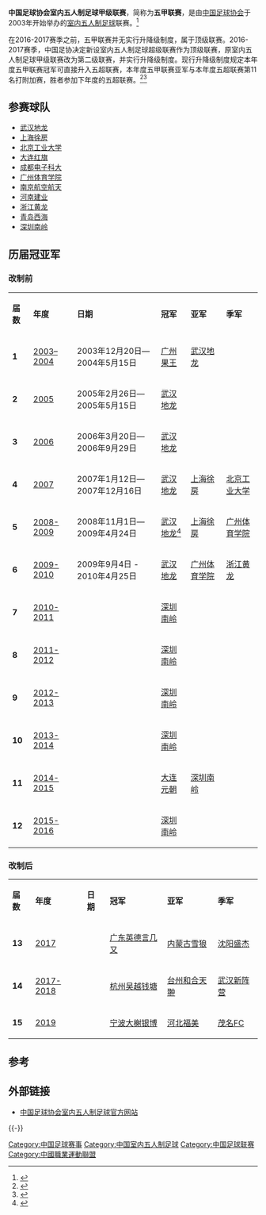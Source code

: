 {{update|time=2019-10-13T15:31:10+00:00}}
{{Infobox football league
|name                 = 中国足球协会室内五人制足球甲级联赛
|another_name         = 
|image                = 
|pixels               = 250px
|country              = {{CHN}}
|confed               = [[中国足球协会|中国足球协会]]（[[亞洲足球聯合總會|AFC]]成员）
|founded              = {{Start date and age|2003}}
|first                = 
|teams                = 16-20队
|promotion            = [[中国足球协会室内五人制足球超级联赛|中国足球协会室内五人制足球超级联赛]]
|relegation           = 
|level                = 第 2 级
|domestic_cup         = 
|international_cup    = 
|season               = [[2019年中国足球协会室内五人制足球甲级联赛|2019]]
|champions            = [[宁波大榭银博足球俱乐部|宁波大榭银博]]
|most_successful_club = 
|no_of_titles         = 
|website              = [http://www.thecfa.cn/wrzjjls/index.html 官方網站]
|current              = [[2020年中国足球协会室内五人制足球甲级联赛|2020年中国足球协会室内五人制足球甲级联赛]]
}}

'''中国足球协会室内五人制足球甲级联赛'''，简称为'''五甲联赛'''，是由[[中国足球协会|中国足球协会]]于2003年开始举办的[[室内足球|室内五人制足球]]联赛。<ref>{{cite news |title=2021中国足协五人制足球超级联赛即将开赛_中国网客户端 |url=https://m.china.com.cn/appshare/doc_1_52_1943069.html |accessdate=2021-11-25 |work=m.china.com.cn |archive-date=2021-11-25 |archive-url=https://web.archive.org/web/20211125065319/https://m.china.com.cn/appshare/doc_1_52_1943069.html |dead-url=no }}</ref>

在2016-2017赛季之前，五甲联赛并无实行升降级制度，属于顶级联赛。2016-2017赛季，中国足协决定新设室内五人制足球超级联赛作为顶级联赛，原室内五人制足球甲级联赛改为第二级联赛，并实行升降级制度。现行升降级制度规定本年度五甲联赛冠军可直接升入五超联赛，本年度五甲联赛亚军与本年度五超联赛第11名打附加赛，胜者参加下年度的五超联赛。<ref>{{cite news |title=全国五人制足球甲级联赛拟“扩军”并设升降级制- Micro Reading |url=http://covid-19.chinadaily.com.cn/micro-reading/dzh/2012-05-14/content_5909542.html |accessdate=2021-11-25 |work=中国日报网 |archive-date=2021-11-25 |archive-url=https://web.archive.org/web/20211125084804/http://covid-19.chinadaily.com.cn/micro-reading/dzh/2012-05-14/content_5909542.html |dead-url=no }}</ref><ref>{{cite news |title=中国足协“革新”五人制足球联赛 5年1亿元打造新五超-中新网 |url=https://www.chinanews.com.cn/ty/2016/11-28/8076857.shtml |accessdate=2021-11-25 |work=中国新闻网 |archive-date=2021-11-25 |archive-url=https://web.archive.org/web/20211125081501/https://www.chinanews.com.cn/ty/2016/11-28/8076857.shtml |dead-url=no }}</ref>
== 参赛球队 ==
*[[武汉地龙|武汉地龙]]
*[[上海徐房|上海徐房]]
*[[北京工业大学|北京工业大学]]
*[[大连红旗|大连红旗]]
*[[成都电子科大|成都电子科大]]
*[[广州体育学院|广州体育学院]]
*[[南京航空航天|南京航空航天]]
*[[河南建业|河南建业]]
*[[浙江黄龙|浙江黄龙]]
*[[青岛西海|青岛西海]]
*[[深圳南岭铁狼足球俱乐部|深圳南岭]]

== 历届冠亚军 ==
=== 改制前 ===
{| border="1" cellpadding="4" cellspacing="0" style="margin: 0 0 0 0; background-color: #f9f9f9; border: 1px solid #aaaaaa; border-collapse: collapse; font-size: 95%;"
|- style="background-color: #efefef;"
|'''届数'''
|'''年度'''
|'''日期'''
|'''冠军'''
|'''亚军'''
|'''季军'''
|-
|'''1'''
|[[2003–2004年中国室内五人制足球甲级联赛|2003–2004]]
| 2003年12月20日—2004年5月15日
| [[广州果王|广州果王]]
| [[武汉地龙|武汉地龙]]
| 
|-
|'''2'''
|[[2005年中国室内五人制足球甲级联赛|2005]]
| 2005年2月26日—2005年5月15日
| [[武汉地龙|武汉地龙]]
| 
| 
|-
|'''3'''
|[[2006年中国室内五人制足球甲级联赛|2006]]
| 2006年3月20日—2006年9月29日
| [[武汉地龙|武汉地龙]]
| 
| 
|-
|'''4'''
|[[2007年中国室内五人制足球甲级联赛|2007]]
| 2007年1月12日—2007年12月16日
|[[武汉地龙|武汉地龙]]
|[[上海徐房|上海徐房]]
|[[北京工业大学|北京工业大学]]
|-
|'''5'''
|[[2008–2009年中国室内五人制足球甲级联赛|2008-2009]]
| 2008年11月1日—2009年4月24日
|[[武汉地龙|武汉地龙]]<ref>{{cite news |title=五人制联赛冠军到手 张习突破60球金靴在望_CCTV.com_中国中央电视台 |url=http://sports.cctv.com/20090402/106610.shtml |accessdate=2021-11-25 |work=CCTV |archive-date=2021-11-25 |archive-url=https://web.archive.org/web/20211125065322/http://sports.cctv.com/20090402/106610.shtml |dead-url=no }}</ref>
|[[上海徐房|上海徐房]]
|[[广州体育学院|广州体育学院]]
|-
|'''6'''
|[[2009–2010年中国室内五人制足球甲级联赛|2009-2010]]
| 2009年9月4日 - 2010年4月25日
|[[武汉地龙|武汉地龙]]
|[[广州体育学院|广州体育学院]]
|[[浙江黄龙|浙江黄龙]]
|-
|'''7'''
|[[2010–2011年中国室内五人制足球甲级联赛|2010-2011]]
|
|[[深圳南岭铁狼足球俱乐部|深圳南岭]]
|
|
|-
|'''8'''
|[[2011–2012年中国室内五人制足球甲级联赛|2011-2012]]
|
|[[深圳南岭铁狼足球俱乐部|深圳南岭]]
|
|
|-
|'''9'''
|[[2012–2013年中国室内五人制足球甲级联赛|2012-2013]]
|
|[[深圳南岭铁狼足球俱乐部|深圳南岭]]
|
|
|-
|'''10'''
|[[2013–2014年中国室内五人制足球甲级联赛|2013-2014]]
|
|[[深圳南岭铁狼足球俱乐部|深圳南岭]]
|
|
|-
|'''11'''
|[[2014–2015年中国室内五人制足球甲级联赛|2014-2015]]
|
|[[大连元朝安波足球俱乐部|大连元朝]]
|[[深圳南岭铁狼足球俱乐部|深圳南岭]]
|
|-
|'''12'''
|[[2015–2016年中国室内五人制足球甲级联赛|2015-2016]]
|
|[[深圳南岭铁狼足球俱乐部|深圳南岭]]
|
|
|}

=== 改制后 ===
{| border="1" cellpadding="4" cellspacing="0" style="margin: 0 0 0 0; background-color: #f9f9f9; border: 1px solid #aaaaaa; border-collapse: collapse; font-size: 95%;"
|- style="background-color: #efefef;"
|'''届数'''
|'''年度'''
|'''日期'''
|'''冠军'''
|'''亚军'''
|'''季军'''
|-
|'''13'''
|[[2017年中国室内五人制足球甲级联赛|2017]]
|
|[[广东英德言几又室内五人制足球俱乐部|广东英德言几又]]
|[[内蒙古满洲里边城雪狼足球俱乐部|内蒙古雪狼]]
|[[沈阳盛杰足球俱乐部|沈阳盛杰]]
|-
|'''14'''
|[[2017-2018年中国室内五人制足球甲级联赛|2017-2018]]
|
|[[杭州吴越钱唐足球俱乐部|杭州吴越钱塘]]
|[[台州和合足球俱乐部|台州和合天翀]]
|[[武汉新阵营足球俱乐部|武汉新阵营]]
|-
|'''15'''
|[[2019年中国室内五人制足球甲级联赛|2019]]
|
|[[宁波银博足球俱乐部|宁波大榭银博]]
|[[河北福美足球俱乐部|河北福美]]
|[[茂名FC|茂名FC]]
|}
==参考==
{{reflist}}
== 外部链接 ==
*[http://www.thecfa.cn/wrzjjls/index.html 中国足球协会室内五人制足球官方网站]{{Wayback|url=http://www.thecfa.cn/wrzjjls/index.html |date=20200825072635 }}

{{-}}
{{start box}}
{{s-sports}}
{{s-bef |before = 无}}
{{s-ttl |title = 中国室内五人制足球顶级联赛 |years = 2003 – 2016}}
{{s-aft |after = [[中国足球协会室内五人制足球超级联赛|中国足球协会室内五人制足球超级联赛]]}}
{{s-bef |before = 无}}
{{s-ttl |title = 中国室内五人制足球第二级联赛 |years = 2016 – 今}}
{{s-inc}}
{{end box}}

{{中国足球}}

[[Category:中国足球赛事|Category:中国足球赛事]]
[[Category:中国室内五人制足球|Category:中国室内五人制足球]]
[[Category:中国足球联赛|Category:中国足球联赛]]
[[Category:中國職業運動聯盟|Category:中國職業運動聯盟]]